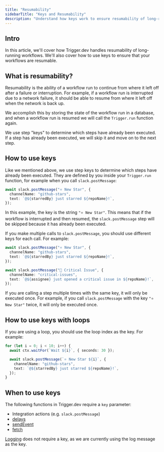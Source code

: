 ```yaml
---
title: "Resumability"
sidebarTitle: "Keys and Resumability"
description: "Understand how keys work to ensure resumability of long-running workflows in Trigger.dev"
---
```


## Intro

In this article, we'll cover how Trigger.dev handles resumability of long-running workflows. We'll also cover how to use keys to ensure that your workflows are resumable.

## What is resumability?

Resumability is the ability of a workflow run to continue from where it left off after a failure or interruption. For example, if a workflow run is interrupted due to a network failure, it should be able to resume from where it left off when the network is back up.

We accomplish this by storing the state of the workflow run in a database, and when a workflow run is resumed we will call the `Trigger.run` function again.

We use step "keys" to determine which steps have already been executed. If a step has already been executed, we will skip it and move on to the next step.

## How to use keys

Like we mentioned above, we use step keys to determine which steps have already been executed. They are defined by you inside your `Trigger.run` function, for example when you call `slack.postMessage`:

```ts
await slack.postMessage("⭐️ New Star", {
  channelName: "github-stars",
  text: `@${starredBy} just starred ${repoName}!`,
});
```

In this example, the key is the string `"⭐️ New Star"`. This means that if the workflow is interrupted and then resumed, the `slack.postMessage` step will be skipped because it has already been executed.

If you make multiple calls to `slack.postMessage`, you should use different keys for each call. For example:

```ts
await slack.postMessage("⭐️ New Star", {
  channelName: "github-stars",
  text: `@${starredBy} just starred ${repoName}!`,
});

await slack.postMessage("🚨 Critical Issue", {
  channelName: "critical-issues",
  text: `@${assignee} just opened a critical issue in ${repoName}!`,
});
```

If you are calling a step multiple times with the same key, it will only be executed once. For example, if you call `slack.postMessage` with the key `"⭐️ New Star"` twice, it will only be executed once.

## How to use keys with loops

If you are using a loop, you should use the loop index as the key. For example:

```ts
for (let i = 0; i < 10; i++) {
  await ctx.waitFor(`Wait ${i}`, { seconds: 30 });

  await slack.postMessage(`⭐️ New Star ${i}`, {
    channelName: "github-stars",
    text: `@${starredBy} just starred ${repoName}!`,
  });
}
```

## When to use keys

The following functions in Trigger.dev require a `key` parameter:

- Integration actions (e.g. `slack.postMessage`)
- [delays](/functions/delays)
- [sendEvent](/functions/send-event)
- [fetch](/functions/fetch)

[Logging](/functions/logging) does not require a key, as we are currently using the log message as the key.
